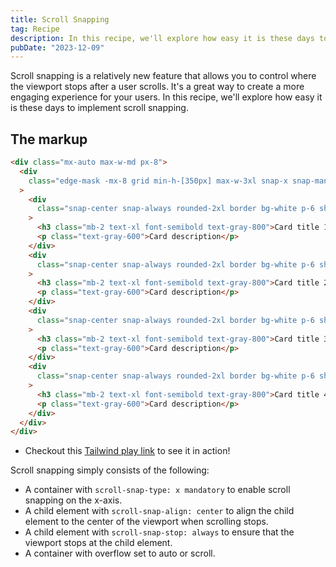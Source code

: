 ```yaml
---
title: Scroll Snapping
tag: Recipe
description: In this recipe, we'll explore how easy it is these days to implement scroll snapping.
pubDate: "2023-12-09"
---
```


Scroll snapping is a relatively new feature that allows you to control where the viewport stops after a user scrolls. It's a great way to create a more engaging experience for your users. In this recipe, we'll explore how easy it is these days to implement scroll snapping.

## The markup

```html
<div class="mx-auto max-w-md px-8">
  <div
    class="edge-mask -mx-8 grid min-h-[350px] max-w-3xl snap-x snap-mandatory grid-cols-[repeat(4,100%)] gap-4 overflow-auto px-8 py-4"
  >
    <div
      class="snap-center snap-always rounded-2xl border bg-white p-6 shadow-md"
    >
      <h3 class="mb-2 text-xl font-semibold text-gray-800">Card title 1</h3>
      <p class="text-gray-600">Card description</p>
    </div>
    <div
      class="snap-center snap-always rounded-2xl border bg-white p-6 shadow-md"
    >
      <h3 class="mb-2 text-xl font-semibold text-gray-800">Card title 2</h3>
      <p class="text-gray-600">Card description</p>
    </div>
    <div
      class="snap-center snap-always rounded-2xl border bg-white p-6 shadow-md"
    >
      <h3 class="mb-2 text-xl font-semibold text-gray-800">Card title 3</h3>
      <p class="text-gray-600">Card description</p>
    </div>
    <div
      class="snap-center snap-always rounded-2xl border bg-white p-6 shadow-md"
    >
      <h3 class="mb-2 text-xl font-semibold text-gray-800">Card title 4</h3>
      <p class="text-gray-600">Card description</p>
    </div>
  </div>
</div>
```

- Checkout this [Tailwind play link](https://play.tailwindcss.com/kRQDAaTNHp) to see it in action!

Scroll snapping simply consists of the following:

- A container with `scroll-snap-type: x mandatory` to enable scroll snapping on the x-axis.
- A child element with `scroll-snap-align: center` to align the child element to the center of the viewport when scrolling stops.
- A child element with `scroll-snap-stop: always` to ensure that the viewport stops at the child element.
- A container with overflow set to auto or scroll.
